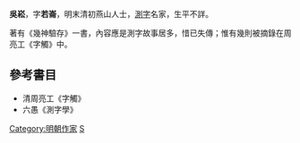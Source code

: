'''吳崧'''，字'''若崙'''，明末清初燕山人士，[[測字|測字]]名家，生平不詳。

著有《幾神驗存》一書，內容應是測字故事居多，惜已失傳；惟有幾則被摘錄在周亮工《字觸》中。

==參考書目==
* 清周亮工《字觸》
* 六愚《測字學》

{{明朝人物小作品}}
{{DEFAULTSORT:W}}
[[Category:明朝作家|Category:明朝作家]]
[[Category:吴姓|S]]